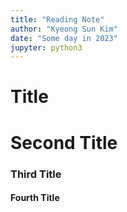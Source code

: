 ```yaml
---
title: "Reading Note"
author: "Kyeong Sun Kim"
date: "Some day in 2023"
jupyter: python3
---
```


# Title

# Second Title

### Third Title

#### Fourth Title

